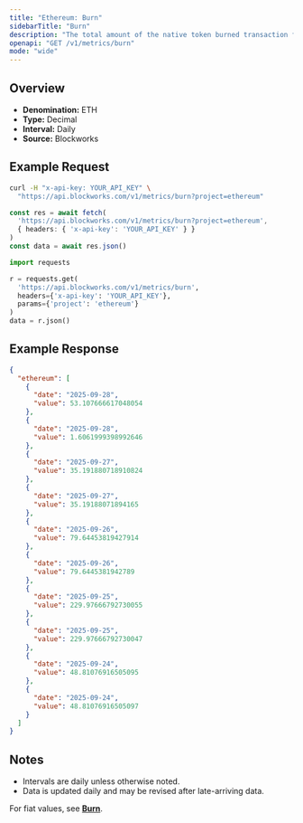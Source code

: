 ```yaml
---
title: "Ethereum: Burn"
sidebarTitle: "Burn"
description: "The total amount of the native token burned transaction fees."
openapi: "GET /v1/metrics/burn"
mode: "wide"
---
```


## Overview

- **Denomination:** ETH
- **Type:** Decimal
- **Interval:** Daily
- **Source:** Blockworks

## Example Request

<CodeGroup>

```bash cURL
curl -H "x-api-key: YOUR_API_KEY" \
  "https://api.blockworks.com/v1/metrics/burn?project=ethereum"
```

```typescript TypeScript
const res = await fetch(
  'https://api.blockworks.com/v1/metrics/burn?project=ethereum',
  { headers: { 'x-api-key': 'YOUR_API_KEY' } }
)
const data = await res.json()
```

```python Python
import requests

r = requests.get(
  'https://api.blockworks.com/v1/metrics/burn',
  headers={'x-api-key': 'YOUR_API_KEY'},
  params={'project': 'ethereum'}
)
data = r.json()
```

</CodeGroup>

## Example Response

```json
{
  "ethereum": [
    {
      "date": "2025-09-28",
      "value": 53.107666617048054
    },
    {
      "date": "2025-09-28",
      "value": 1.6061999398992646
    },
    {
      "date": "2025-09-27",
      "value": 35.191880718910824
    },
    {
      "date": "2025-09-27",
      "value": 35.19188071894165
    },
    {
      "date": "2025-09-26",
      "value": 79.64453819427914
    },
    {
      "date": "2025-09-26",
      "value": 79.6445381942789
    },
    {
      "date": "2025-09-25",
      "value": 229.97666792730055
    },
    {
      "date": "2025-09-25",
      "value": 229.97666792730047
    },
    {
      "date": "2025-09-24",
      "value": 48.81076916505095
    },
    {
      "date": "2025-09-24",
      "value": 48.81076916505097
    }
  ]
}
```

## Notes
- Intervals are daily unless otherwise noted.
- Data is updated daily and may be revised after late-arriving data.

<Note>For fiat values, see **[Burn](./burn-usd)**.</Note>